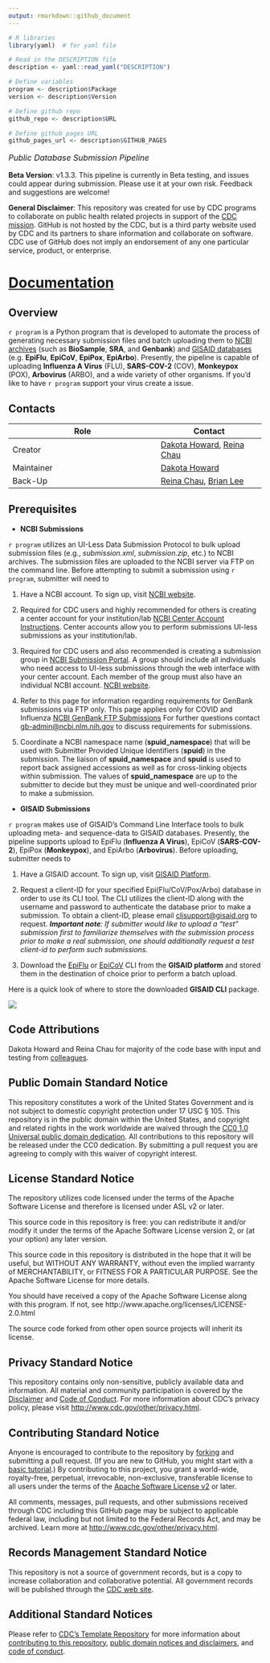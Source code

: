 ```yaml
---
output: rmarkdown::github_document
---
```


```r
# R libraries
library(yaml)  # for yaml file

# Read in the DESCRIPTION file
description <- yaml::read_yaml("DESCRIPTION")

# Define variables
program <- description$Package
version <- description$Version

# Define github repo
github_repo <- description$URL

# Define github pages URL
github_pages_url <- description$GITHUB_PAGES
```

<!-- ![build](https://github.com/montilab/cadra/workflows/rcmdcheck/badge.svg) -->
<!-- ![GitHub issues](https://img.shields.io/github/issues/montilab/cadra) -->
<!-- ![GitHub last commit](https://img.shields.io/github/last-commit/montilab/cadra) -->

<p style="font-size: 16px;"><em>Public Database Submission Pipeline</em></p>

**Beta Version**: v1.3.3. This pipeline is currently in Beta testing, and issues could appear during submission. Please use it at your own risk. Feedback and suggestions are welcome! 

**General Disclaimer**: This repository was created for use by CDC programs to collaborate on public health related projects in support of the [CDC mission](https://www.cdc.gov/about/organization/mission.htm).  GitHub is not hosted by the CDC, but is a third party website used by CDC and its partners to share information and collaborate on software. CDC use of GitHub does not imply an endorsement of any one particular service, product, or enterprise.

# [Documentation](https://dthoward96.github.io/seqsender_test_website/)

## Overview

``r program`` is a Python program that is developed to automate the process of generating necessary submission files and batch uploading them to <ins>NCBI archives</ins> (such as **BioSample**, **SRA**, and **Genbank**) and <ins>GISAID databases</ins> (e.g. **EpiFlu**, **EpiCoV**, **EpiPox**, **EpiArbo**). Presently, the pipeline is capable of uploading **Influenza A Virus** (FLU), **SARS-COV-2** (COV), **Monkeypox** (POX), **Arbovirus** (ARBO), and a wide variety of other organisms. If you'd like to have ``r program`` support your virus create a issue.

## Contacts

| Role       | Contact |
| ---------- | ------- |
| Creator    | [Dakota Howard](https://github.com/dthoward96), [Reina Chau](https://github.com/rchau88) |
| Maintainer | [Dakota Howard](https://github.com/dthoward96) |
| Back-Up    | [Reina Chau](https://github.com/rchau88), [Brian Lee](https://github.com/leebrian) |

## Prerequisites

- **NCBI Submissions**

``r program`` utilizes an UI-Less Data Submission Protocol to bulk upload submission files (e.g., *submission.xml*, *submission.zip*, etc.) to NCBI archives. The submission files are uploaded to the NCBI server via FTP on the command line. Before attempting to submit a submission using ``r program``, submitter will need to

1. Have a NCBI account. To sign up, visit [NCBI website](https://account.ncbi.nlm.nih.gov/).

2. Required for CDC users and highly recommended for others is creating a center account for your institution/lab [NCBI Center Account Instructions](https://submit.ncbi.nlm.nih.gov/sarscov2/sra/#step6). Center accounts allow you to perform submissions UI-less submissions as your institution/lab.
    
3. Required for CDC users and also recommended is creating a submission group in [NCBI Submission Portal](https://submit.ncbi.nlm.nih.gov). A group should include all individuals who need access to UI-less submissions through the web interface with your center account. Each member of the group must also have an individual NCBI account. [NCBI website](https://account.ncbi.nlm.nih.gov/).

4. Refer to this page for information regarding requirements for GenBank submissions via FTP only. This page applies only for COVID and Influenza [NCBI GenBank FTP Submissions](https://submit.ncbi.nlm.nih.gov/sarscov2/genbank/#step5) For further questions contact <a href="mailto:gb-admin@ncbi.nlm.nih.gov">gb-admin@ncbi.nlm.nih.gov</a> to discuss requirements for submissions.

5. Coordinate a NCBI namespace name (**spuid_namespace**) that will be used with Submitter Provided Unique Identifiers (**spuid**) in the submission. The liaison of **spuid_namespace** and **spuid** is used to report back assigned accessions as well as for cross-linking objects within submission. The values of **spuid_namespace** are up to the submitter to decide but they must be unique and well-coordinated prior to make a submission.

- **GISAID Submissions**

``r program`` makes use of GISAID's Command Line Interface tools to bulk uploading meta- and sequence-data to GISAID databases. Presently, the pipeline supports upload to EpiFlu (**Influenza A Virus**), EpiCoV (**SARS-COV-2**), EpiPox (**Monkeypox**), and EpiArbo (**Arbovirus**). Before uploading, submitter needs to 

1. Have a GISAID account. To sign up, visit [GISAID Platform](https://gisaid.org/). 

2. Request a client-ID for your specified Epi(Flu/CoV/Pox/Arbo) database in order to use its CLI tool. The CLI utilizes the client-ID along with the username and password to authenticate the database prior to make a submission. To obtain a client-ID, please email <a href="mailto:clisupport@gisaid.org" >clisupport@gisaid.org</a> to request. _**Important note**: If submitter would like to upload a "test" submission first to familiarize themselves with the submission process prior to make a real submission, one should additionally request a test client-id to perform such submissions._

3. Download the <a href="`r github_pages_url`/articles/images/fluCLI_download.png" target="_blank">EpiFlu</a> or <a href="`r github_pages_url`/articles/images/covCLI_download.png" target="_blank">EpiCoV</a> CLI from the **GISAID platform** and stored them in the destination of choice prior to perform a batch upload.

Here is a quick look of where to store the downloaded **GISAID CLI** package.

![](man/figures/gisaid_cli_dir.png)


## Code Attributions

Dakota Howard and Reina Chau for majority of the code base with input and testing from [colleagues](`r github_pages_url`/authors.html). 

## Public Domain Standard Notice

This repository constitutes a work of the United States Government and is not subject to domestic copyright protection under 17 USC § 105. This repository is in the public domain within the United States, and copyright and related rights in the work worldwide are waived through the [CC0 1.0 Universal public domain dedication](https://creativecommons.org/publicdomain/zero/1.0/). All contributions to this repository will be released under the CC0 dedication. By submitting a pull request you are agreeing to comply with this waiver of copyright interest.

## License Standard Notice

The repository utilizes code licensed under the terms of the Apache Software License and therefore is licensed under ASL v2 or later.

This source code in this repository is free: you can redistribute it and/or modify it under the terms of the Apache Software License version 2, or (at your option) any later version.

This source code in this repository is distributed in the hope that it will be useful, but WITHOUT ANY WARRANTY, without even the implied warranty of MERCHANTABILITY, or FITNESS FOR A PARTICULAR PURPOSE. See the Apache Software License for more details.

You should have received a copy of the Apache Software License along with this program. If not, see http://www.apache.org/licenses/LICENSE-2.0.html

The source code forked from other open source projects will inherit its license.

## Privacy Standard Notice

This repository contains only non-sensitive, publicly available data and information. All material and community participation is covered by the [Disclaimer](https://github.com/CDCgov/template/blob/master/DISCLAIMER.md) and [Code of Conduct](https://github.com/CDCgov/template/blob/master/code-of-conduct.md). For more information about CDC's privacy policy, please visit [http://www.cdc.gov/other/privacy.html](https://www.cdc.gov/other/privacy.html).

## Contributing Standard Notice

Anyone is encouraged to contribute to the repository by [forking](https://help.github.com/articles/fork-a-repo) and submitting a pull request. (If you are new to GitHub, you might start with a [basic tutorial](https://help.github.com/articles/set-up-git).) By contributing to this project, you grant a world-wide, royalty-free, perpetual, irrevocable, non-exclusive, transferable license to all users under the terms of the [Apache Software License v2](http://www.apache.org/licenses/LICENSE-2.0.html) or later.

All comments, messages, pull requests, and other submissions received through CDC including this GitHub page may be subject to applicable federal law, including but not limited to the Federal Records Act, and may be archived. Learn more at [http://www.cdc.gov/other/privacy.html](http://www.cdc.gov/other/privacy.html).

## Records Management Standard Notice

This repository is not a source of government records, but is a copy to increase collaboration and collaborative potential. All government records will be published through the [CDC web site](http://www.cdc.gov).

## Additional Standard Notices

Please refer to [CDC's Template Repository](https://github.com/CDCgov/template) for more information about [contributing to this repository](https://github.com/CDCgov/template/blob/master/CONTRIBUTING.md), [public domain notices and disclaimers](https://github.com/CDCgov/template/blob/master/DISCLAIMER.md), and [code of conduct](https://github.com/CDCgov/template/blob/master/code-of-conduct.md).





